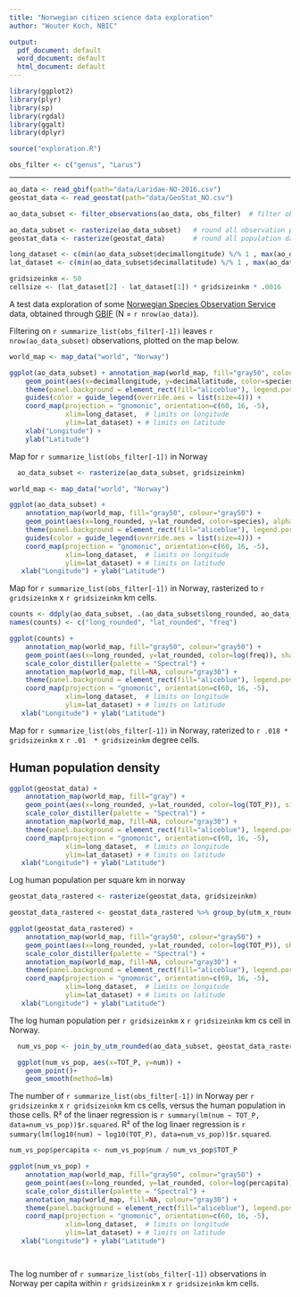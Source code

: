 ```yaml
---
title: "Norwegian citizen science data exploration"
author: "Wouter Koch, NBIC"

output:
  pdf_document: default
  word_document: default
  html_document: default
---
```



```r
library(ggplot2)
library(plyr)
library(sp)
library(rgdal)
library(ggalt)
library(dplyr)

source("exploration.R")

obs_filter <- c("genus", "Larus")
```

******

```r
ao_data <- read_gbif(path="data/Laridae-NO-2016.csv")
geostat_data <- read_geostat(path="data/GeoStat_NO.csv")
```

```r
ao_data_subset <- filter_observations(ao_data, obs_filter)  # filter observations

ao_data_subset <- rasterize(ao_data_subset)   # round all observation positions to km
geostat_data <- rasterize(geostat_data)       # round all population data positions to km

long_dataset <- c(min(ao_data_subset$decimallongitude) %/% 1 , max(ao_data_subset$decimallongitude) %/% 1 + 1)
lat_dataset <- c(min(ao_data_subset$decimallatitude) %/% 1 , max(ao_data_subset$decimallatitude) %/% 1 + 1)

gridsizeinkm <- 50
cellsize <- (lat_dataset[2] - lat_dataset[1]) * gridsizeinkm * .0016


```


A test data exploration of some [Norwegian Species Observation Service](https://www.artsobservasjoner.no) data, obtained through [GBIF](https://www.gbif.org) (N = `r nrow(ao_data)`). 

Filtering on `r summarize_list(obs_filter[-1])` leaves `r nrow(ao_data_subset)` observations, plotted on the map below.


```r
world_map <- map_data("world", "Norway")

ggplot(ao_data_subset) + annotation_map(world_map, fill="gray50", colour="gray50") +
    geom_point(aes(x=decimallongitude, y=decimallatitude, color=species), alpha=0.5, size=cellsize/gridsizeinkm, shape=15) +
    theme(panel.background = element_rect(fill="aliceblue"), legend.position = "right") +
    guides(color = guide_legend(override.aes = list(size=4))) +
    coord_map(projection = "gnomonic", orientation=c(60, 16, -5),
              xlim=long_dataset,  # limits on longitude
              ylim=lat_dataset) + # limits on latitude
    xlab("Longitude") +
    ylab("Latitude")

```

Map for `r summarize_list(obs_filter[-1])` in Norway


```r
  ao_data_subset <- rasterize(ao_data_subset, gridsizeinkm)
```


```r
world_map <- map_data("world", "Norway")

ggplot(ao_data_subset) + 
    annotation_map(world_map, fill="gray50", colour="gray50") +
    geom_point(aes(x=long_rounded, y=lat_rounded, color=species), alpha=0.3, size = .5 * cellsize) +
    theme(panel.background = element_rect(fill="aliceblue"), legend.position = "right") +
    guides(color = guide_legend(override.aes = list(size=4))) +
    coord_map(projection = "gnomonic", orientation=c(60, 16, -5),
              xlim=long_dataset,  # limits on longitude
              ylim=lat_dataset) + # limits on latitude
   xlab("Longitude") + ylab("Latitude")

```

Map for `r summarize_list(obs_filter[-1])` in Norway, rasterized to `r gridsizeinkm` x `r gridsizeinkm` km  cells.

```r

counts <- ddply(ao_data_subset, .(ao_data_subset$long_rounded, ao_data_subset$lat_rounded), nrow)
names(counts) <- c("long_rounded", "lat_rounded", "freq")

ggplot(counts) + 
    annotation_map(world_map, fill="gray50", colour="gray50") +
    geom_point(aes(x=long_rounded, y=lat_rounded, color=log(freq)), shape=15, size=cellsize) +
    scale_color_distiller(palette = "Spectral") +
    annotation_map(world_map, fill=NA, colour="gray30") +
    theme(panel.background = element_rect(fill="aliceblue"), legend.position = "right") +
    coord_map(projection = "gnomonic", orientation=c(60, 16, -5),
              xlim=long_dataset,  # limits on longitude
              ylim=lat_dataset) + # limits on latitude
   xlab("Longitude") + ylab("Latitude")
```

Map for `r summarize_list(obs_filter[-1])` in Norway, raterized to `r .018 * gridsizeinkm` x `r .01  * gridsizeinkm` degree cells.





## Human population density





```r
ggplot(geostat_data) + 
    annotation_map(world_map, fill="gray") +
    geom_point(aes(x=long_rounded, y=lat_rounded, color=log(TOT_P)), size=cellsize/gridsizeinkm, shape=15) +
    scale_color_distiller(palette = "Spectral") +
    annotation_map(world_map, fill=NA, colour="gray30") +
    theme(panel.background = element_rect(fill="aliceblue"), legend.position = "right") +
    coord_map(projection = "gnomonic", orientation=c(60, 16, -5),
              xlim=long_dataset,  # limits on longitude
              ylim=lat_dataset) + # limits on latitude
   xlab("Longitude") + ylab("Latitude")

```

Log human population per square km in norway


```r
geostat_data_rastered <- rasterize(geostat_data, gridsizeinkm)
```


```r

geostat_data_rastered <- geostat_data_rastered %>% group_by(utm_x_rounded, utm_y_rounded, lat_rounded, long_rounded) %>% summarise(TOT_P=sum(TOT_P))

ggplot(geostat_data_rastered) + 
    annotation_map(world_map, fill="gray50", colour="gray50") +
    geom_point(aes(x=long_rounded, y=lat_rounded, color=log(TOT_P)), shape=15, size=cellsize) +
    scale_color_distiller(palette = "Spectral") +
    annotation_map(world_map, fill=NA, colour="gray30") +
    theme(panel.background = element_rect(fill="aliceblue"), legend.position = "right") +
    coord_map(projection = "gnomonic", orientation=c(60, 16, -5),
              xlim=long_dataset,  # limits on longitude
              ylim=lat_dataset) + # limits on latitude
   xlab("Longitude") + ylab("Latitude")

```

The log human population per `r gridsizeinkm` x `r gridsizeinkm` km cs cell in Norway.


```r
  num_vs_pop <- join_by_utm_rounded(ao_data_subset, geostat_data_rastered)

  ggplot(num_vs_pop, aes(x=TOT_P, y=num)) + 
    geom_point()+
    geom_smooth(method=lm)
```

The number of `r summarize_list(obs_filter[-1])` in Norway per `r gridsizeinkm` x `r gridsizeinkm` km cs cells, versus the human population in those cells. R² of the linaer regression is `r summary(lm(num ~ TOT_P, data=num_vs_pop))$r.squared`. R² of the log linaer regression is `r summary(lm(log10(num) ~ log10(TOT_P), data=num_vs_pop))$r.squared`.


```r

num_vs_pop$percapita <- num_vs_pop$num / num_vs_pop$TOT_P

ggplot(num_vs_pop) + 
    annotation_map(world_map, fill="gray50", colour="gray50") +
    geom_point(aes(x=long_rounded, y=lat_rounded, color=log(percapita)), shape=15, size=cellsize) +
    scale_color_distiller(palette = "Spectral") +
    annotation_map(world_map, fill=NA, colour="gray30") +
    theme(panel.background = element_rect(fill="aliceblue"), legend.position = "right") +
    coord_map(projection = "gnomonic", orientation=c(60, 16, -5),
              xlim=long_dataset,  # limits on longitude
              ylim=lat_dataset) + # limits on latitude
   xlab("Longitude") + ylab("Latitude")




```

The log number of `r summarize_list(obs_filter[-1])` observations in Norway per capita within `r gridsizeinkm` x `r gridsizeinkm` km cells.



